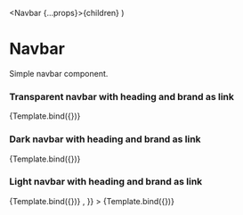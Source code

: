 
  <Navbar {...props}>{children}</Navbar>
)

# Navbar

Simple navbar component.

<Meta title="Components/Navbar" component={Navbar} />

### Transparent navbar with heading and brand as link

<Canvas>
  <Story name="Default" args={{ title: 'Page heading' }}>
    {Template.bind({})}
  </Story>
</Canvas>

### Dark navbar with heading and brand as link

<Canvas>
  <Story name="Dark" args={{ title: 'Page heading', variant: 'bg-dark' }}>
    {Template.bind({})}
  </Story>
</Canvas>

### Light navbar with heading and brand as link

<Canvas>
  <Story name="Light" args={{ title: 'Page heading', variant: 'bg-light' }}>
    {Template.bind({})}
  </Story>
</Canvas>

<Canvas>
  <Story
    name="Search"
    args={{
      title: 'Page heading',
      children: <input type="text"></input>,
    }}
  >
    {Template.bind({})}
  </Story>
</Canvas>
